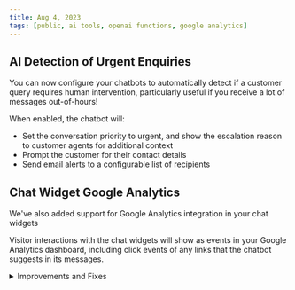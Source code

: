 ```yaml
---
title: Aug 4, 2023
tags: [public, ai tools, openai functions, google analytics]
---
```


## AI Detection of Urgent Enquiries

You can now configure your chatbots to automatically detect if a customer query requires human intervention, particularly useful if you receive a lot of messages out-of-hours!

When enabled, the chatbot will:

- Set the conversation priority to urgent, and show the escalation reason to customer agents for additional context
- Prompt the customer for their contact details
- Send email alerts to a configurable list of recipients

## Chat Widget Google Analytics

We've also added support for Google Analytics integration in your chat widgets

Visitor interactions with the chat widgets will show as events in your Google Analytics dashboard, including click events of any links that the chatbot suggests in its messages. 

<details>
  <summary>Improvements and Fixes</summary>
  - [Website management] Adding websites to your chatbot's knowledge base has been centralised to the data sources page, making it possible to share websites between chatbots
  - [Chat widget] Fixed occassional formatting of source citations in chatbot answers
  - [Firefox] Fixed minor padding issue on the Integrations page in Firefox browser
</details>
